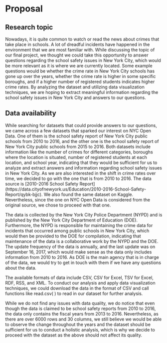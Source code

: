 # Proposal

## Research topic

Nowadays, it is quite common to watch or read the news about crimes that take place in schools. A lot of dreadful incidents have happened in the environment that we are most familiar with. While discussing the topic of our final project, we thought we could take this opportunity to answer questions regarding the school safety issues in New York City, which would be more relevant as it is where we are currently located. Some example questions would be whether the crime rate in New York City schools has gone up over the years, whether the crime rate is higher in some specific boroughs, and if a higher number of registered students indicates higher crime rates. By analyzing the dataset and utilizing data visualization techniques, we are hoping to extract meaningful information regarding the school safety issues in New York City and answers to our questions.


## Data availability

While searching for datasets that could provide answers to our questions, we came across a few datasets that sparked our interest on NYC Open Data. One of them is the school safety report of New York City public schools from 2010 to 2016, and the other one is the school safety report of New York City public schools from 2015 to 2016. Both datasets include information like the number of crimes for different categories, boroughs where the location is situated, number of registered students at each location, and school year, indicating that they would be sufficient for us to analyze and extract answers and information regarding school safety issues in New York City. As we are also interested in the shift in crime rates over time, we decided to go with the one that is from 2010 to 2016. The data source is [2010-2016 School Safety Report]
(https://data.cityofnewyork.us/Education/2010-2016-School-Safety-Report/qybk-bjjc). We also found the same dataset on Kaggle. Nevertheless, since the one on NYC Open Data is considered from the original source, we chose to proceed with that one. 

The data is collected by the New York City Police Department (NYPD) and is published by the New York City Department of Education (DOE). Furthermore, the NYPD is responsible for maintaining the crime data for incidents that occurred among public schools in New York City, which would then be provided to the DOE for compilation, indicating that maintenance of the data is a collaborative work by the NYPD and the DOE. The update frequency of the data is annually, and the last update was on September 16, 2017, which would make sense as the data only includes information from 2010 to 2016. As DOE is the main agency that is in charge of the data, we would try to get in touch with them if we have any questions about the data. 

The available formats of data include CSV, CSV for Excel, TSV for Excel, RDF, RSS, and XML. To conduct our analysis and apply data visualization techniques, we could download the data in the format of CSV and call functions like read.csv( ) to read in our dataset for further analysis. 

While we do not find any issues with data quality, we do notice that even though the data is claimed to be school safety reports from 2010 to 2016, the data only contains the fiscal years from 2013 to 2016. Nevertheless, as there are over 6000 rows and 30 columns, we still believe we would be able to observe the change throughout the years and the dataset should be sufficient for us to conduct a holistic analysis, which is why we decide to proceed with the dataset as the above should not affect its quality.
